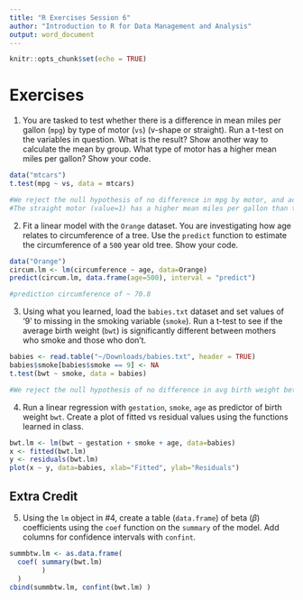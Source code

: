 ```yaml
---
title: "R Exercises Session 6"
author: "Introduction to R for Data Management and Analysis"
output: word_document
---
```


```r
knitr::opts_chunk$set(echo = TRUE)
```

# Exercises

1. You are tasked to test whether there is a difference in mean miles per gallon
(`mpg`) by type of motor (`vs`) (v-shape or straight). Run a t-test on the
variables in question. What is the result? Show another way to calculate the
mean by group. What type of motor has a higher mean miles per gallon? Show your
code.

```r
data("mtcars")
t.test(mpg ~ vs, data = mtcars)

#We reject the null hypothesis of no difference in mpg by motor, and accept the alt hypothesis that there is a sigificant difference; we know this because the p-value is extremely significant (less than .01)
#The straight motor (value=1) has a higher mean miles per gallon than the v-shaped (value=0) -- 24.6mpg vs 16.6mpg
```

2. Fit a linear model with the `Orange` dataset. You are investigating how age
relates to circumference of a tree. Use the `predict` function to estimate the
circumference of a `500` year old tree. Show your code.

```r
data("Orange")
circum.lm <- lm(circumference ~ age, data=Orange)
predict(circum.lm, data.frame(age=500), interval = "predict")

#prediction circumference of ~ 70.8 
```

3. Using what you learned, load the `babies.txt` dataset and set values of '9'
to missing in the smoking variable (`smoke`). Run a t-test to see if the average
birth weight (`bwt`) is significantly different between mothers who smoke and
those who don't.

```r

babies <- read.table("~/Downloads/babies.txt", header = TRUE)
babies$smoke[babies$smoke == 9] <- NA
t.test(bwt ~ smoke, data = babies)

#We reject the null hypothesis of no difference in avg birth weight between mothers who smoke and don't smoke, and accept the alt hypothesis that there is a significant difference. Mean for non-smokers is 123, while smokers is 114.1.

```

4. Run a linear regression with `gestation`, `smoke`, `age` as predictor of
birth weight `bwt`. Create a plot of fitted vs residual values using the
functions learned in class.

```r

bwt.lm <- lm(bwt ~ gestation + smoke + age, data=babies)
x <- fitted(bwt.lm)
y <- residuals(bwt.lm)
plot(x ~ y, data=babies, xlab="Fitted", ylab="Residuals")

```

## Extra Credit 

5. Using the `lm` object in #4, create a table (`data.frame`) of beta ($\beta$)
coefficients using the `coef` function on the `summary` of the model. Add
columns for confidence intervals with `confint`.

```r
summbtw.lm <- as.data.frame( 
  coef( summary(bwt.lm) 
        ) 
  )
cbind(summbtw.lm, confint(bwt.lm) )

```

